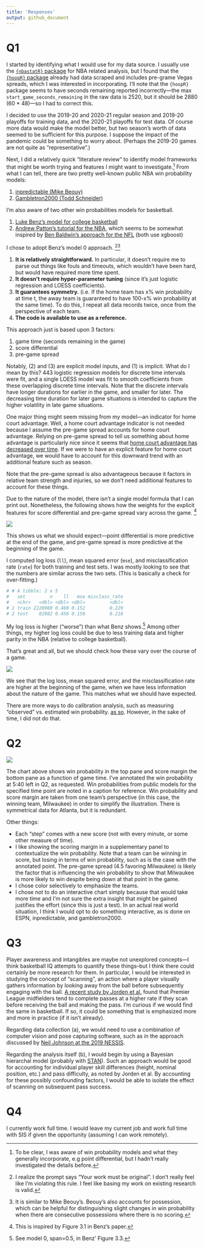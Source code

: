 ```yaml
---
title: 'Responses'
output: github_document
---
```


# Q1

I started by identifying what I would use for my data source. I usually use the [`{nbastatR}` package](https://github.com/abresler/nbastatR) for NBA related analysis, but I found that the [`{hoopR}` package](https://github.com/saiemgilani/hoopR) already had data scraped and includes pre-grame Vegas spreads, which I was interested in incorporating. I'll note that the `{hoopR}` package seems to have seconds remaining reported incorrectly---the max `start_game_seconds_remaining` in the raw data is 2520, but it should be 2880 (60 \* 48)---so I had to correct this.

I decided to use the 2019-20 and 2020-21 regular season and 2019-20 playoffs for training data, and the 2020-21 playoffs for test data. Of course more data would make the model better, but two season's worth of data seemed to be sufficient for this purpose. I suppose the impact of the pandemic could be something to worry about. (Perhaps the 2019-20 games are not quite as "representative".)

Next, I did a relatively quick "literature review" to identify model frameworks that might be worth trying and features I might want to investigate.[^1] From what I can tell, there are two pretty well-known public NBA win probability models:

[^1]: To be clear, I was aware of win probability models and what they generally incorporate, e.g point differential, but I hadn't really investigated the details before.

1.  [inpredictable (Mike Beouy)](https://www.inpredictable.com/2015/02/updated-nba-win-probability-calculator.html)
2.  [Gambletron2000 (Todd Schneider)](https://www.gambletron2000.com/about)

I'm also aware of two other win probabilities models for basketball.

1.  [Luke Benz's model for college basketball](https://github.com/lbenz730/Senior-Thesis/blob/master/luke_benz_senior_thesis.pdf)
2.  [Andrew Patton's tutorial for the NBA](https://github.com/anpatton/basic-nba-tutorials/blob/main/win_probability/make_win_probability_model.md), which seems to be somewhat inspired by [Ben Baldwin's approach for the NFL](https://www.opensourcefootball.com/posts/2020-09-28-nflfastr-ep-wp-and-cp-models/) (both use xgboost)

I chose to adopt Benz's model 0 approach. [^2][^3]

[^2]: I realize the prompt says "Your work must be original". I don't really feel like I'm violating this rule. I feel like basing my work on existing research is valid.

[^3]: It is similar to Mike Beouy's. Beouy's also accounts for possession, which can be helpful for distinguishing slight changes in win probability when there are consecutive possessions where there is no scoring.

1.  **It is relatively straightforward.** In particular, it doesn't require me to parse out things like fouls and timeouts, which wouldn't have been hard, but would have required more time spent.
2.  **It doesn't require hyper-parameter tuning** (since it's just logistic regression and LOESS coefficients).
3.  **It guarantees symmetry.** (i.e. If the home team has x% win probability at time t, the away team is guaranteed to have 100-x% win probability at the same time). To do this, I repeat all data records twice, once from the perspective of each team.
4.  **The code is available to use as a reference.**

This approach just is based upon 3 factors:

1.  game time (seconds remaining in the game)
2.  score differential
3.  pre-game spread

Notably, (2) and (3) are explicit model inputs, and (1) is implicit. What do I mean by this? 443 logistic regression models for discrete time intervals were fit, and a single LOESS model was fit to smooth coefficients from these overlapping discrete time intervals. Note that the discrete intervals have longer durations for earlier in the game, and smaller for later. The decreasing time duration for later game situations is intended to capture the higher volatility in late game situations.

One major thing might seem missing from my model---an indicator for home court advantage. Well, a home court advantage indicator is not needed because I assume the pre-game spread accounts for home court advantage. Relying on pre-game spread to tell us something about home advantage is particularly nice since it seems that [home court advantage has decreased over time](https://www.theringer.com/2021/6/1/22462636/what-happened-to-home-court-advantage). If we were to have an explicit feature for home court advantage, we would have to account for this downward trend with an additional feature such as season.

Note that the pre-game spread is also advantageous because it factors in relative team strength and injuries, so we don't need additional features to account for these things.

Due to the nature of the model, there isn't a single model formula that I can print out. Nonetheless, the following shows how the weights for the explicit features for score differential and pre-game spread vary across the game. [^4]

[^4]: This is inspired by Figure 3.1 in Benz's paper.

![](coefs.png)

This shows us what we should expect---point differential is more predictive at the end of the game, and pre-game spread is more predictive at the beginning of the game.

I computed log loss (`ll`), mean squared error (`mse`), and misclassification rate (`rate`) for both training and test sets. I was mostly looking to see that the numbers are similar across the two sets. (This is basically a check for over-fitting.)

```r
# # A tibble: 2 x 5
#   set         n    ll   mse misclass_rate
#   <chr>   <dbl> <dbl> <dbl>         <dbl>
# 1 train 2228960 0.460 0.152         0.229
# 2 test    82882 0.456 0.150         0.216
```

My log loss is higher ("worse") than what Benz shows.[^5] Among other things, my higher log loss could be due to less training data and higher parity in the NBA (relative to college basketball).

[^5]: See model 0, span=0.5, in Benz' Figure 3.3.

That's great and all, but we should check how these vary over the course of a game.

![](error_over_time.png)

We see that the log loss, mean squared error, and the misclassification rate are higher at the beginning of the game, when we have less information about the nature of the game. This matches what we should have expected.

There are more ways to do calibration analysis, such as measuring "observed" vs. estimated win probability. [as so](https://statsbylopez.files.wordpress.com/2017/03/locknett.png?w=569&h=563). However, in the sake of time, I did not do that.

# Q2

![](win_prob_example.png)

The chart above shows win probability in the top pane and score margin the bottom pane as a function of game time. I've annotated the win probability at 5:40 left in Q2, as requested. Win probabilities from public models for the specified time point are noted in a caption for reference. Win probability and score margin are taken from one team's perspective (in this case, the winning team, Milwaukee) in order to simplify the illustration. There is symmetrical data for Atlanta, but it is redundant.

Other things:

-   Each "step" comes with a new score (not with every minute, or some other measure of time).
-   I like showing the scoring margin in a supplementary panel to contextualize the win probability. Note that a team can be winning in score, but losing in terms of win probability, such as is the case with the annotated point. The pre-game spread (4.5 favoring Milwaukee) is likely the factor that is influencing the win probability to show that Milwaukee is more likely to win despite being down at that point in the game.
-   I chose color selectively to emphasize the teams.
-   I chose not to do an interactive chart simply because that would take more time and I'm not sure the extra insight that might be gained justifies the effort (since this is just a test). In an actual real world situation, I think I would opt to do something interactive, as is done on ESPN, inpredictable, and gambletron2000.

# Q3

Player awareness and intangibles are maybe not unexplored concepts---I think basketball IQ attempts to quantify these things--but I think there could certainly be more research for them. In particular, I would be interested in studying the concept of "scanning", an action where a player visually gathers information by looking away from the ball before subsequently engaging with the ball. [A recent study by Jorden et al.](https://www.ncbi.nlm.nih.gov/pmc/articles/PMC7573254/) found that Premier League midfielders tend to complete passes at a higher rate if they scan before receiving the ball and making the pass. I'm curious if we would find the same in basketball. If so, it could be something that is emphasized more and more in practice (if it isn't already).

Regarding data collection (a), we would need to use a combination of computer vision and pose capturing software, such as in the approach discussed by [Neil Johnson at the 2019 NESSIS](https://www.youtube.com/watch?v=tvVXl0f45Rc).

Regarding the analysis itself (b), I would begin by using a Bayesian hierarchal model (probably with [STAN](https://mc-stan.org/)). Such an approach would be good for accounting for individual player skill differences (height, nominal position, etc.) and pass difficulty, as noted by Jorden et al. By accounting for these possibly confounding factors, I would be able to isolate the effect of scanning on subsequent pass success.

# Q4

I currently work full time. I would leave my current job and work full time with SIS if given the opportunity (assuming I can work remotely).
